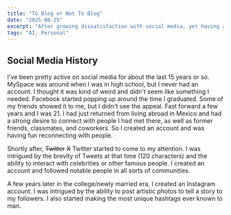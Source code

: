 ```yaml
---
title: "To Blog or Not To Blog"
date: "2025-08-25"
excerpt: "After growing dissatisfaction with social media, yet having a strong desire to publish, Todd decides to start blogging."
tags: "AI, Personal"
---
```


## Social Media History

I've been pretty active on social media for about the last 15 years or so. MySpace was around when I was in high school, but I never had an account. I thought it was kind of weird and didn't seem like something I needed. Facebook started popping up around the time I graduated. Some of my friends showed it to me, but I didn't see the appeal. Fast forward a few years and I was 21. I had just returned from living abroad in Mexico and had a strong desire to connect with people I had met there, as well as former friends, classmates, and coworkers. So I created an account and was having fun reconnecting with people.

Shortly after, ~~Twitter~~ ~~X~~ Twitter started to come to my attention. I was intrigued by the brevity of Tweets at that time (120 characters) and the ability to interact with celebrities or other famous people. I created an account and followed notable people in all sorts of communities.

A few years later in the college/newly married era, I created an Instagram account. I was intrigued by the ability to post artistic photos to tell a story to my followers. I also started making the most unique hashtags ever known to man.
